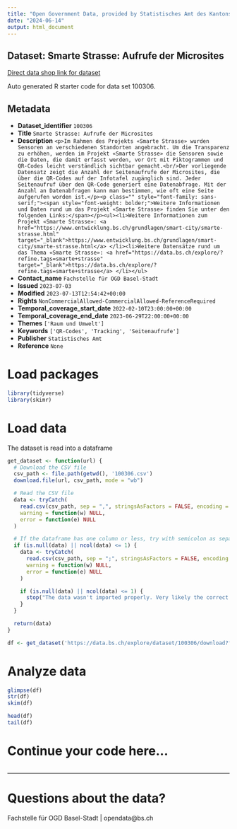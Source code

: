 ```yaml
---
title: "Open Government Data, provided by Statistisches Amt des Kantons Basel-Stadt - Fachstelle OGD"
date: "2024-06-14"
output: html_document
---
```


## Dataset: Smarte Strasse: Aufrufe der Microsites

[Direct data shop link for dataset](https://data.bs.ch/explore/dataset/100306)

Auto generated R starter code for data set 100306.

## Metadata

- **Dataset_identifier** `100306`
- **Title** `Smarte Strasse: Aufrufe der Microsites`
- **Description** `<p>Im Rahmen des Projekts «Smarte Strasse» wurden Sensoren an verschiedenen Standorten angebracht. Um
die Transparenz zu erhöhen, werden im Projekt «Smarte Strasse» die Sensoren sowie die Daten,
die damit erfasst werden, vor Ort mit Piktogrammen und QR-Codes leicht verständlich sichtbar
gemacht.<br/>Der vorliegende Datensatz zeigt die Anzahl der Seitenaufrufe der Microsites, die über die QR-Codes auf der Infotafel zugänglich sind. Jeder Seitenaufruf über den QR-Code generiert eine Datenabfrage. Mit der Anzahl an Datenabfragen kann man bestimmen, wie oft eine Seite aufgerufen worden ist.</p><p class="" style="font-family: sans-serif;"><span style="font-weight: bolder;">Weitere Informationen und Daten rund um das Projekt «Smarte Strasse» finden Sie unter den folgenden Links:</span></p><ul><li>Weitere Informationen zum Projekt «Smarte Strasse»: <a href="https://www.entwicklung.bs.ch/grundlagen/smart-city/smarte-strasse.html" target="_blank">https://www.entwicklung.bs.ch/grundlagen/smart-city/smarte-strasse.html</a> </li><li>Weitere Datensätze rund um das Thema «Smarte Strasse»: <a href="https://data.bs.ch/explore/?refine.tags=smarte+strasse" target="_blank">https://data.bs.ch/explore/?refine.tags=smarte+strasse</a> </li></ul>`
- **Contact_name** `Fachstelle für OGD Basel-Stadt`
- **Issued** `2023-07-03`
- **Modified** `2023-07-13T12:54:42+00:00`
- **Rights** `NonCommercialAllowed-CommercialAllowed-ReferenceRequired`
- **Temporal_coverage_start_date** `2022-02-10T23:00:00+00:00`
- **Temporal_coverage_end_date** `2023-06-29T22:00:00+00:00`
- **Themes** `['Raum und Umwelt']`
- **Keywords** `['QR-Codes', 'Tracking', 'Seitenaufrufe']`
- **Publisher** `Statistisches Amt`
- **Reference** `None`


# Load packages

```r

library(tidyverse)
library(skimr)

```

# Load data

The dataset is read into a dataframe

```r
get_dataset <- function(url) {
  # Download the CSV file
  csv_path <- file.path(getwd(), '100306.csv')
  download.file(url, csv_path, mode = "wb")

  # Read the CSV file
  data <- tryCatch(
    read.csv(csv_path, sep = ",", stringsAsFactors = FALSE, encoding = "UTF-8"),
    warning = function(w) NULL,
    error = function(e) NULL
  )

  # If the dataframe has one column or less, try with semicolon as separator
  if (is.null(data) || ncol(data) <= 1) {
    data <- tryCatch(
      read.csv(csv_path, sep = ";", stringsAsFactors = FALSE, encoding = "UTF-8"),
      warning = function(w) NULL,
      error = function(e) NULL
    )

    if (is.null(data) || ncol(data) <= 1) {
      stop("The data wasn't imported properly. Very likely the correct separator couldn't be found.\nPlease check the dataset manually and adjust the code.")
    }
  }

  return(data)
}
```

```r

df <- get_dataset('https://data.bs.ch/explore/dataset/100306/download?format=csv&timezone=Europe%2FZurich')

```

# Analyze data

```r

glimpse(df)
str(df)
skim(df)

head(df)
tail(df)

```

# Continue your code here...

```r

```

------------------------------------------------------------------------

# Questions about the data?

Fachstelle für OGD Basel-Stadt | opendata@bs.ch
